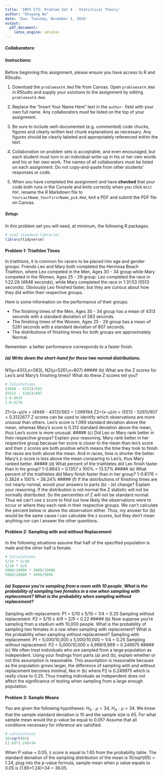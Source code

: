 ```yaml
---
title: 'INFX 573: Problem Set 4 - Statistical Theory'
author: "Shuyang Wu"
date: 'Due: Tuesday, November 1, 2016'
output: 
  pdf_document: 
    latex_engine: xelatex
---
```


<!-- This syntax can be used to add comments that are ignored during knitting process. -->

##### Collaborators: 

##### Instructions: #####

Before beginning this assignment, please ensure you have access to R and RStudio. 

1. Download the `problemset4.Rmd` file from Canvas. Open `problemset4.Rmd` in RStudio and supply your solutions to the assignment by editing `problemset4.Rmd`. 

2. Replace the "Insert Your Name Here" text in the `author:` field with your own full name. Any collaborators must be listed on the top of your assignment. 

3. Be sure to include well-documented (e.g. commented) code chucks, figures and clearly written text chunk explanations as necessary. Any figures should be clearly labeled and appropriately referenced within the text. 

4. Collaboration on problem sets is acceptable, and even encouraged, but each student must turn in an individual write-up in his or her own words and his or her own work. The names of all collaborators must be listed on each assignment. Do not copy-and-paste from other students' responses or code.

5. When you have completed the assignment and have **checked** that your code both runs in the Console and knits correctly when you click `Knit PDF`, rename the R Markdown file to `YourLastName_YourFirstName_ps4.Rmd`, knit a PDF and submit the PDF file on Canvas.

##### Setup: #####

In this problem set you will need, at minimum, the following R packages.

```r
# Load standard libraries
library(tidyverse)
```

#### Problem 1: Triathlon Times

In triathlons, it is common for racers to be placed into age and gender groups. Friends Leo and Mary both completed the Hermosa Beach Triathlon, where Leo competed in the Men, Ages 30 - 34 group while Mary competed in the Women, Ages 25 - 29 group. Leo completed the race in 1:22:28 (4948 seconds), while Mary completed the race in 1:31:53 (5513 seconds). Obviously Leo finished faster, but they are curious about how they did within their respective groups.

Here is some information on the performance of their groups:

- The finishing times of the Men, Ages 30 - 34 group has a mean of 4313 seconds with a
standard deviation of 583 seconds.
- The finishing times of the Women, Ages 25 - 29 group has a mean of 5261 seconds with a
standard deviation of 807 seconds.
- The distributions of finishing times for both groups are approximately Normal.

Remember: a better performance corresponds to a faster finish.

##### (a) Write down the short-hand for these two normal distributions.
N1(μ=4313,σ=583), N2(μ=5261,σ=807)
##### (b) What are the Z scores for Leo’s and Mary’s finishing times? What do these Z scores tell you?
```r
# Calculations
(4948 - 4313)/583
(5513 - 5261)/807 
1-0.8643
1-0.6176
```
Z1=(x−μ)/σ = (4948 - 4313)/583 = 1.089194
Z2=(x−μ)/σ = (5513 - 5261)/807 = 0.3122677
Z scores can be used to identify which observations are more unusual than others. Leo's score is 1.089 standard deviation above the mean, whereas Mary's score is 0.312 standard deviation above the mean, thus Leo's score is more unusual.
##### (c) Did Leo or Mary rank better in their respective groups? Explain your reasoning.
Mary rank better in her respective group because her score is closer to the mean than leo's score and their z scores are both positive which means the time they took to finish the races are both above the mean. And in races, time is shorter the better. Mary's z-score is less above the mean comparing to Leo's, thus Mary ranked better.
##### (d) What percent of the triathletes did Leo finish faster than in his group?
1-0.8643 = 0.1357 x 100% = 13.57%
##### (e) What percent of the triathletes did Mary finish faster than in her group?
1-0.6176 = 0.3824 x 100% = 38.24%
##### (f) If the distributions of finishing times are not nearly normal, would your answers to parts (b) - (e) change? Explain your reasoning.
If the distribution is not normal the Z statistic will not be normally distributed. So the percentiles of Z will not be standard normal. Thus we can't use z score to find out how likely the observations were to occur or where they each rank in their respective groups. We can't calculate the percent below or above the observation either. Thus, my answer for (b) would be the same cause I can calculate the z scores, but they don't mean anything nor can I answer the other questions.

#### Problem 2: Sampling with and without Replacement

In the following situations assume that half of the specified population is male and the other half is female.
```r
# Calculations
5/10 * 5/10
5/10 * 4/9
5000/10000 * 5000/10000
5000/10000 * 4999/9999
```
##### (a) Suppose you’re sampling from a room with 10 people. What is the probability of sampling two females in a row when sampling with replacement? What is the probability when sampling without replacement?
Sampling with replacement: P1 = 5/10 x 5/10 = 1/4 = 0.25
Sampling without replacement: P2 = 5/10 x 4/9 = 2/9 = 0.22
##### (b)  Now suppose you’re sampling from a stadium with 10,000 people. What is the probability of sampling two females in a row when sampling with replacement? What is the probability when sampling without replacement?
Sampling with replacement: P1 = 5,000/10,000 x 5,000/10,000 = 1/4 = 0.25
Sampling without replacement: P2 = 5,000/10,000 x 4,999/9,999 = 0.249975
##### (c) We often treat individuals who are sampled from a large population as independent. Using your findings from parts (a) and (b), explain whether or not this assumption is reasonable.
This assumption is reasonable because as the population grows larger, the difference of sampling with and without replacement becomes minimal, like in (b) where P2 is 0.249975 which is really close to 0.25. Thus treating individuals as independent does not affect the significance of testing when sampling from a large enough population.

#### Problem 3: Sample Means

You are given the following hypotheses: $H_0: \mu = 34$, $H_A: \mu > 34$. We know that the sample standard deviation is 10 and the sample size is 65. For what sample mean would the p-value be equal to 0.05? Assume that all conditions necessary for inference are satisfied.
```r
# calculations
10/sqrt(65)
(1.65*1.24)+34
```
When P value = 0.05, z score is equal to 1.65 from the probability table. The standard deviation of the sampling distribution of the mean is 10/sqrt(65) = 1.24, plug into the p-value formula, sample mean when p value equals to 0.05 is (1.65*1.24)+34 = 36.05. 
